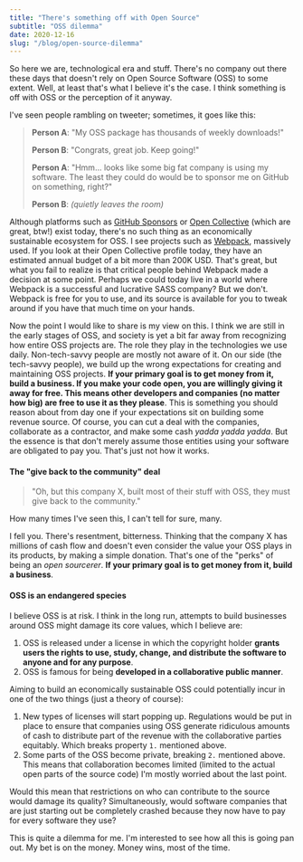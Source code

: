 ```yaml
---
title: "There's something off with Open Source"
subtitle: "OSS dilemma"
date: 2020-12-16
slug: "/blog/open-source-dilemma"
---
```



<ScrollToTopButton />

So here we are, technological era and stuff. There's no company out there these days that doesn't rely on Open Source Software (OSS) to some extent. Well, at least that's what I believe it's the case. I think something is off with OSS or the perception of it anyway.

I've seen people rambling on tweeter; sometimes, it goes like this:

> **Person A**: "My OSS package has thousands of weekly downloads!"
>
> **Person B**: "Congrats, great job. Keep going!"
>
> **Person A**: "Hmm... looks like some big fat company is using my software. The least they could do would be to sponsor me on GitHub on something, right?"
>
> **Person B**: _(quietly leaves the room)_

Although platforms such as <a href="https://github.com/sponsors" target="_blank" title="GitHub Sponsors">GitHub Sponsors</a> or <a href="https://opencollective.com/" target="_blank" title="Open Collective - Make your community sustainable. Collect and spend money transparently">Open Collective</a> (which are great, btw!) exist today, there's no such thing as an economically sustainable ecosystem for OSS. I see projects such as <a href="https://webpack.js.org/" target="_blank" title="bundle your scripts">Webpack</a>, massively used. If you look at their Open Collective profile today, they have an estimated annual budget of a bit more than 200K USD. That's great, but what you fail to realize is that critical people behind Webpack made a decision at some point. Perhaps we could today live in a world where Webpack is a successful and lucrative SASS company? But we don't. Webpack is free for you to use, and its source is available for you to tweak around if you have that much time on your hands.

Now the point I would like to share is my view on this. I think we are still in the early stages of OSS, and society is yet a bit far away from recognizing how entire OSS projects are. The role they play in the technologies we use daily. Non-tech-savvy people are mostly not aware of it. On our side (the tech-savvy people), we build up the wrong expectations for creating and maintaining OSS projects. **If your primary goal is to get money from it, build a business. If you make your code open, you are willingly giving it away for free. This means other developers and companies (no matter how big) are free to use it as they please**. This is something you should reason about from day one if your expectations sit on building some revenue source. Of course, you can cut a deal with the companies, collaborate as a contractor, and make some cash _yadda yadda yadda_. But the essence is that don't merely assume those entities using your software are obligated to pay you. That's just not how it works.

#### The "give back to the community" deal

> "Oh, but this company X, built most of their stuff with OSS, they must give back to the community."

How many times I've seen this, I can't tell for sure, many.

I fell you. There's resentment, bitterness. Thinking that the company X has millions of cash flow and doesn't even consider the value your OSS plays in its products, by making a simple donation. That's one of the "perks" of being an _open sourcerer_. **If your primary goal is to get money from it, build a business**.

#### OSS is an endangered species

I believe OSS is at risk. I think in the long run, attempts to build businesses around OSS might damage its core values, which I believe are:

1. OSS is released under a license in which the copyright holder **grants users the rights to use, study, change, and distribute the software to anyone and for any purpose**.
2. OSS is famous for being **developed in a collaborative public manner**.

Aiming to build an economically sustainable OSS could potentially incur in one of the two things (just a theory of course):

1. New types of licenses will start popping up. Regulations would be put in place to ensure that companies using OSS generate ridiculous amounts of cash to distribute part of the revenue with the collaborative parties equitably. Which breaks property `1.` mentioned above.
2. Some parts of the OSS become private, breaking `2.` mentioned above. This means that collaboration becomes limited (limited to the actual open parts of the source code)
   I'm mostly worried about the last point.

Would this mean that restrictions on who can contribute to the source would damage its quality? Simultaneously, would software companies that are just starting out be completely crashed because they now have to pay for every software they use?

This is quite a dilemma for me. I'm interested to see how all this is going pan out. My bet is on the money. Money wins, most of the time.
